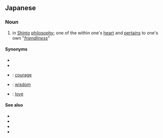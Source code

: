 ==Japanese==
{{wikipedia|lang=ja}}
{{ja-kanjitab|和|魂}}

===Noun===
{{ja-noun|にぎみたま}}

# in [[Shinto]] [[philosophy]]; one of the {{ja-r|四魂|しこん}} within one's [[heart]] and [[pertain]]s to one's own "''[[friendliness]]''"

====Synonyms====
* {{ja-r|直霊|なおび}}
* {{ja-r|禍津日|まがつひ}}
* {{ja-r|荒魂|あらみたま}}: [[courage]]
* {{ja-r|奇魂|くしみたま}}: [[wisdom]]
* {{ja-r|幸魂|さきみたま}}: [[love]]

====See also====
* {{ja-r|神道|しんとう}}
* {{ja-r|魂|こん}}
* {{ja-r|魄|はく}}
* {{ja-r|魂魄|こんはく}}